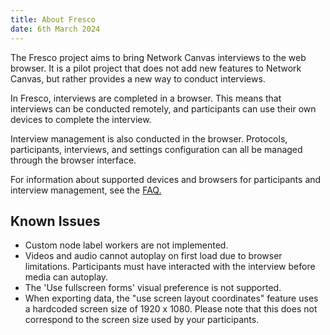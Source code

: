 ```yaml
---
title: About Fresco
date: 6th March 2024
---
```


The Fresco project aims to bring Network Canvas interviews to the web browser. It is a pilot project that does not
add new features to Network Canvas, but rather provides a new way to conduct interviews.

In Fresco, interviews are completed in a browser. This means that interviews can be conducted remotely, and participants can use their own devices to complete the interview. 

Interview management is also conducted in the browser. Protocols, participants, interviews, and settings configuration can all be managed through the browser interface.

For information about supported devices and browsers for participants and interview management, see the [FAQ.](./faq)

## Known Issues

- Custom node label workers are not implemented.
- Videos and audio cannot autoplay on first load due to browser limitations. Participants must have interacted with the interview before media can autoplay.
- The 'Use fullscreen forms' visual preference is not supported.
- When exporting data, the "use screen layout coordinates" feature uses a hardcoded screen size of 1920 x 1080. Please note that this does not correspond to the screen size used by your participants.

